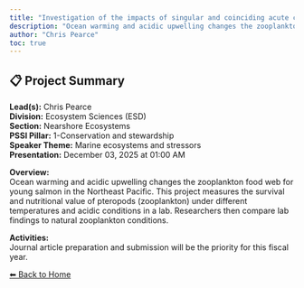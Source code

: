 ```yaml
---
title: "Investigation of the impacts of singular and coinciding acute climate stressors on the nutritional quality of the pteropod Limacina helicina, a juvenile Pacific salmon dietary species"
description: "Ocean warming and acidic upwelling changes the zooplankton food web for young salmon in the Northeast Pacific. This project measures the survival and nutritional value of pteropods (zooplankton) under different temperatures and acidic conditions in a lab. Researchers then compare lab findings to natural zooplankton conditions."
author: "Chris Pearce"
toc: true
---
```


## 📋 Project Summary

**Lead(s):** Chris Pearce  
**Division:** Ecosystem Sciences (ESD)  
**Section:** Nearshore Ecosystems  
**PSSI Pillar:** 1-Conservation and stewardship  
**Speaker Theme:** Marine ecosystems and stressors  
**Presentation:** December 03, 2025 at 01:00 AM  

**Overview:**  
Ocean warming and acidic upwelling changes the zooplankton food web for young salmon in the Northeast Pacific. This project measures the survival and nutritional value of pteropods (zooplankton) under different temperatures and acidic conditions in a lab. Researchers then compare lab findings to natural zooplankton conditions.   

**Activities:**  
Journal article preparation and submission will be the priority for this fiscal year.

[⬅ Back to Home](../index.qmd)
